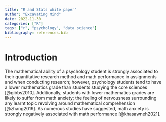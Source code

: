 ```yaml
---
title: "R and Stats white paper"
author: "Excavating Mind"
date: 2022-11-30
categories: ["R"]
tags: ["r", "psychology", "data science"]
bibliography: references.bib
---
```


# Introduction

The mathematical ability of a psychology student is strongly associated to their quantitative research method and math performance in assignments and when conducting research; however, psychology students tend to have a lower mathematics grade than students studying the core sciences [@gibbs2010]. Additionally, students with lower mathematics grades are likely to suffer from math anxiety; the feeling of nervousness surrounding any learnt topic revolving around mathematical comprehension [@zhang2019]. As numerous studies have suggested, math anxiety is strongly negatively associated with math performance [@khasawneh2021].



